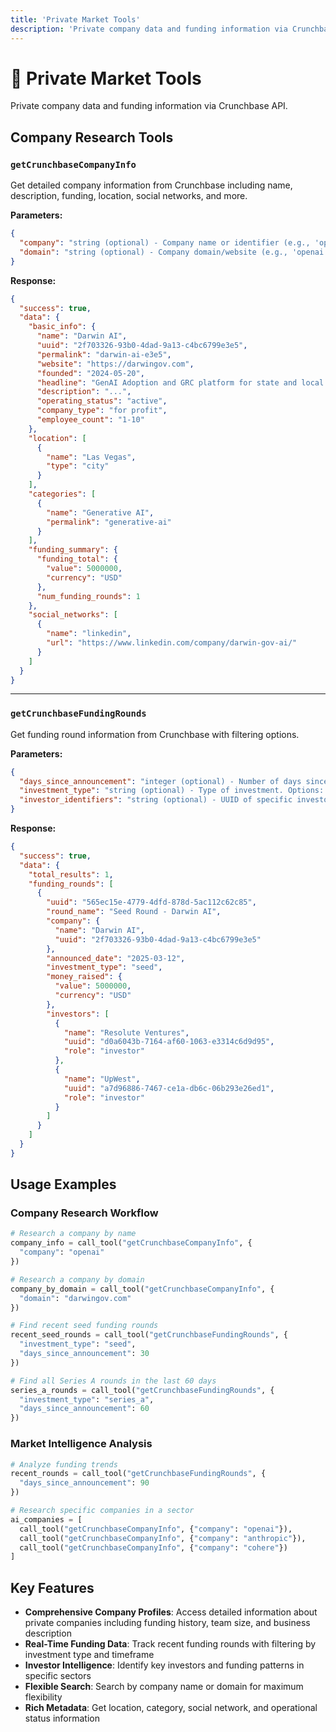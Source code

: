 ```yaml
---
title: 'Private Market Tools'
description: 'Private company data and funding information via Crunchbase API'
---
```


# 🏢 Private Market Tools

Private company data and funding information via Crunchbase API.

## Company Research Tools

### `getCrunchbaseCompanyInfo`
Get detailed company information from Crunchbase including name, description, funding, location, social networks, and more.

<Accordion title="View Parameters & Response">

**Parameters:**
```json title="getCrunchbaseCompanyInfo - Request"
{
  "company": "string (optional) - Company name or identifier (e.g., 'openai', 'google', 'microsoft'). Either company or domain must be provided.",
  "domain": "string (optional) - Company domain/website (e.g., 'openai.com', 'google.com', 'darwingov.com'). Either company or domain must be provided."
}
```

**Response:**
```json title="getCrunchbaseCompanyInfo - Response"
{
  "success": true,
  "data": {
    "basic_info": {
      "name": "Darwin AI",
      "uuid": "2f703326-93b0-4dad-9a13-c4bc6799e3e5",
      "permalink": "darwin-ai-e3e5",
      "website": "https://darwingov.com",
      "founded": "2024-05-20",
      "headline": "GenAI Adoption and GRC platform for state and local government agencies.",
      "description": "...",
      "operating_status": "active",
      "company_type": "for profit",
      "employee_count": "1-10"
    },
    "location": [
      {
        "name": "Las Vegas",
        "type": "city"
      }
    ],
    "categories": [
      {
        "name": "Generative AI",
        "permalink": "generative-ai"
      }
    ],
    "funding_summary": {
      "funding_total": {
        "value": 5000000,
        "currency": "USD"
      },
      "num_funding_rounds": 1
    },
    "social_networks": [
      {
        "name": "linkedin",
        "url": "https://www.linkedin.com/company/darwin-gov-ai/"
      }
    ]
  }
}
```

</Accordion>

---

### `getCrunchbaseFundingRounds`
Get funding round information from Crunchbase with filtering options.

<Accordion title="View Parameters & Response">

**Parameters:**
```json title="getCrunchbaseFundingRounds - Request"
{
  "days_since_announcement": "integer (optional) - Number of days since funding announcement (1-360 days), default: 30",
  "investment_type": "string (optional) - Type of investment. Options: pre_seed, seed, series_a, series_b, series_c, etc.",
  "investor_identifiers": "string (optional) - UUID of specific investor to filter by"
}
```

**Response:**
```json title="getCrunchbaseFundingRounds - Response"
{
  "success": true,
  "data": {
    "total_results": 1,
    "funding_rounds": [
      {
        "uuid": "565ec15e-4779-4dfd-878d-5ac112c62c85",
        "round_name": "Seed Round - Darwin AI",
        "company": {
          "name": "Darwin AI",
          "uuid": "2f703326-93b0-4dad-9a13-c4bc6799e3e5"
        },
        "announced_date": "2025-03-12",
        "investment_type": "seed",
        "money_raised": {
          "value": 5000000,
          "currency": "USD"
        },
        "investors": [
          {
            "name": "Resolute Ventures",
            "uuid": "d0a6043b-7164-af60-1063-e3314c6d9d95",
            "role": "investor"
          },
          {
            "name": "UpWest",
            "uuid": "a7d96886-7467-ce1a-db6c-06b293e26ed1",
            "role": "investor"
          }
        ]
      }
    ]
  }
}
```

</Accordion>

## Usage Examples

### Company Research Workflow
```python
# Research a company by name
company_info = call_tool("getCrunchbaseCompanyInfo", {
  "company": "openai"
})

# Research a company by domain
company_by_domain = call_tool("getCrunchbaseCompanyInfo", {
  "domain": "darwingov.com"
})

# Find recent seed funding rounds
recent_seed_rounds = call_tool("getCrunchbaseFundingRounds", {
  "investment_type": "seed",
  "days_since_announcement": 30
})

# Find all Series A rounds in the last 60 days
series_a_rounds = call_tool("getCrunchbaseFundingRounds", {
  "investment_type": "series_a",
  "days_since_announcement": 60
})
```

### Market Intelligence Analysis
```python
# Analyze funding trends
recent_rounds = call_tool("getCrunchbaseFundingRounds", {
  "days_since_announcement": 90
})

# Research specific companies in a sector
ai_companies = [
  call_tool("getCrunchbaseCompanyInfo", {"company": "openai"}),
  call_tool("getCrunchbaseCompanyInfo", {"company": "anthropic"}),
  call_tool("getCrunchbaseCompanyInfo", {"company": "cohere"})
]
```

## Key Features

- **Comprehensive Company Profiles**: Access detailed information about private companies including funding history, team size, and business description
- **Real-Time Funding Data**: Track recent funding rounds with filtering by investment type and timeframe  
- **Investor Intelligence**: Identify key investors and funding patterns in specific sectors
- **Flexible Search**: Search by company name or domain for maximum flexibility
- **Rich Metadata**: Get location, category, social network, and operational status information